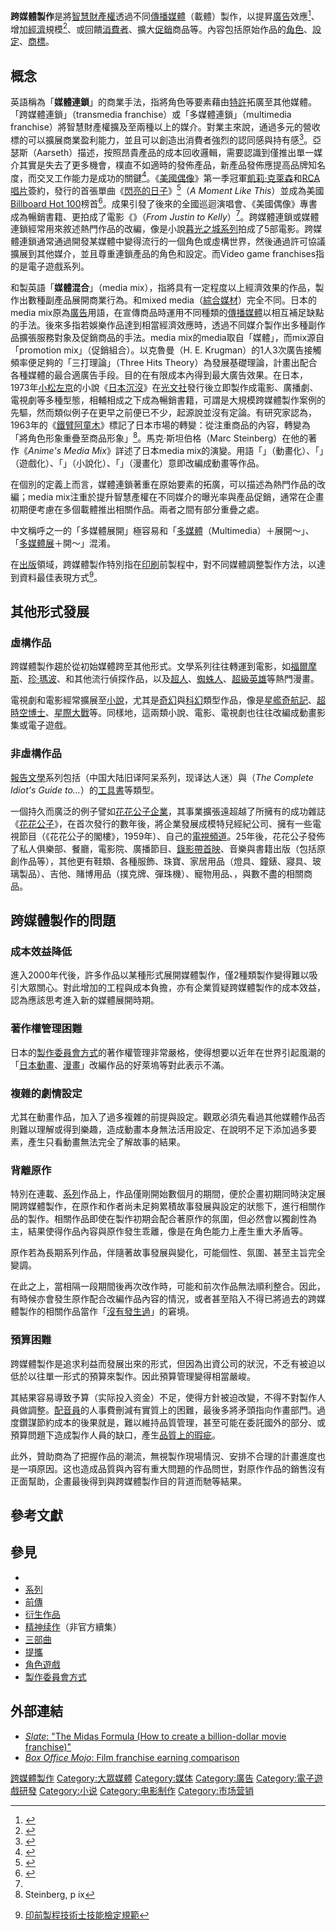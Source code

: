 {{NoteTA
|G1=Games
|G2=Show
|G3=TV
|1=zh-cn:知识产权; zh-tw:智慧財產權;
|2=zh-cn:星际旅行; zh-tw:星艦奇航記; zh-hk:星空奇遇記;
|4=zh-hans:星球大战;zh-hant:星球大戰;zh-tw:星際大戰;zh-hk:星球大戰;zh-mo:星球大戰;
}}
{{Expert|time=2015-12-14T03:52:58+00:00}}
'''跨媒體製作'''是將[[智慧財產權|智慧財產權]]透過不同[[傳播媒體|傳播媒體]]（載體）製作，以提昇[[廣告|廣告]]效應<ref>{{cite journal | language = zh | author = 簡永信 | title = 跨媒體製作節目爭取年輕受眾 | url = http://hkfilex.rthk.org.hk/hkfileX/sharefile.php?tid=391 | journal = 資訊科技周刊 | volume =  | issue =  | pages =  | date = 2009-03-04 | id =  | access-date = 2009-10-14 | archive-date = 2015-02-04 | archive-url = https://web.archive.org/web/20150204194927/http://hkfilex.rthk.org.hk/hkfileX/sharefile.php?tid=391 | dead-url = no }}</ref>、增加[[經濟|經濟]]規模<ref>{{cite web | language = zh | publisher = 和記黃埔有限公司 | title = TOM.COM推出大型跨媒體製作 與鯊威體壇及中國八大電視台 攜手帶給中國觀眾2000年悉尼奧運會盛況 | url = http://www.irasia.com/listco/hk/hutchison/press/cp000907a.htm | author =  | date = 2000 | accessdate =  | archive-date = 2005-02-17 | archive-url = https://web.archive.org/web/20050217112418/http://www.irasia.com/listco/hk/hutchison/press/cp000907a.htm | dead-url = no }}</ref>、或回饋[[消費者|消費者]]、擴大[[促銷|促銷]]商品等。內容包括原始作品的[[角色|角色]]、[[設定_(敘事學)|設定]]、[[商標|商標]]。

== 概念 ==
{{anchor|元系列}}英語稱為「'''媒體連鎖'''」的商業手法，指將角色等要素藉由[[加盟連鎖|特許]]拓廣至其他媒體。「跨媒體連鎖」（transmedia franchise）或「多媒體連鎖」（multimedia franchise）將智慧財產權擴及至兩種以上的媒介。對業主來說，通過多元的營收標的可以擴展商業盈利能力，並且可以創造出消費者強烈的認同感與持有感<ref>{{cite web | url=http://jaylemke.squarespace.com/storage/Games-Franchises-CulturalOrder-2005.pdf | title=Critical Analysis across Media: Games, Franchises, and the New Cultural Order | publisher=First International Conference on CDA | date=2004 | accessdate=2013-09-16 | author=Lemke, Jay | archive-date=2013-10-19 | archive-url=https://web.archive.org/web/20131019172100/http://jaylemke.squarespace.com/storage/Games-Franchises-CulturalOrder-2005.pdf | dead-url=no }}</ref>。亞瑟斯（Aarseth）描述，按照昂貴產品的成本回收邏輯，需要認識到僅推出單一媒介其實是失去了更多機會，樸直不如適時的發佈產品，新產品發佈應提高品牌知名度，而交叉工作能力是成功的關鍵<ref>{{cite journal | url=http://www.tandfonline.com/doi/abs/10.1207/s15405710pc0403_4#.UjcTWD-9H-s | title=The Culture and Business of Cross-Media Productions | author=Aarseth, Espen | journal=Popular Communication: The International Journal of Media and Culture | year=2006 | volume=4 | issue=3 | doi=10.1207/s15405710pc0403_4 | access-date=2015-02-03 | archive-date=2018-11-18 | archive-url=https://web.archive.org/web/20181118234841/https://www.tandfonline.com/doi/abs/10.1207/s15405710pc0403_4#.UjcTWD-9H-s | dead-url=no }}</ref>。《[[美國偶像|美國偶像]]》第一季冠軍[[凱莉·克萊森|凱莉·克萊森]]和[[RCA唱片|RCA唱片]]簽約，發行的首張單曲《[[閃亮的日子|閃亮的日子]]》<ref>{{Cite web |url=https://www.ticket.com.tw/dm.asp?P1=0000010405 |title=年代售票 - Kelly_clarkson凱莉克萊森_美國星光一姐台北演唱會 |access-date=2015-02-03 |archive-url=https://web.archive.org/web/20150203121005/https://www.ticket.com.tw/dm.asp?P1=0000010405 |archive-date=2015-02-03 |dead-url=yes }}</ref>（''A Moment Like This''）並成為美國[[告示牌百大單曲榜|Billboard Hot 100]]榜首<ref name=ai>{{cite book | title=Convergence Culture: Where Old and New Media Collide | url=https://archive.org/details/isbn_9780814742815 | publisher=NYU Press | author=Jenkins, Henry | year=2006 | page=[https://archive.org/details/isbn_9780814742815/page/61 61]}}
</ref>。成果引發了後來的全國巡迴演唱會、《美國偶像》專書成為暢銷書籍、更拍成了電影《{{tsl|en|From Justin to Kelly|熱舞狂潮}}》（''From Justin to Kelly''）<ref name=ai />。跨媒體連鎖或媒體連鎖經常用來敘述熱門作品的改編，像是小說[[暮光之城系列|暮光之城系列]]拍成了5部電影。跨媒體連鎖通常通過開發某媒體中變得流行的一個角色或虛構世界，然後通過許可協議擴展到其他媒介，並且尊重連鎖產品的角色和設定。而Video game franchises指的是電子遊戲系列。

和製英語「'''媒體混合'''」（media mix），指將具有一定程度以上經濟效果的作品，製作出數種副產品展開商業行為。和mixed media（[[綜合媒材|綜合媒材]]）完全不同。日本的media mix原為[[廣告|廣告]]用語，在宣傳商品時運用不同種類的[[傳播媒體|傳播媒體]]以相互補足缺點的手法。後來多指若娛樂作品達到相當經濟效應時，透過不同媒介製作出多種副作品擴張服務對象及促銷商品的手法。media mix的media取自「媒體」，而mix源自「promotion mix」（促銷組合）。以克魯曼（H. E. Krugman）的1人3次廣告接觸頻率便足夠的「三打理論」（Three Hits Theory）為發展基礎理論，計畫出配合各種媒體的最合適廣告手段。目的在有限成本內得到最大廣告效果。在日本，1973年[[小松左京|小松左京]]的小說《[[日本沉沒|日本沉沒]]》在[[光文社|光文社]]發行後立即製作成電影、廣播劇、電視劇等多種型態，相輔相成之下成為暢銷書籍，可謂是大規模跨媒體製作案例的先驅，然而類似例子在更早之前便已不少，起源說並沒有定論。有研究家認為，1963年的《[[鐵臂阿童木|鐵臂阿童木]]》標記了日本市場的轉變：從注重商品的內容，轉變為「將角色形象重疊至商品形象」<ref>Steinberg, p ix</ref>。馬克·斯坦伯格（Marc Steinberg）在他的著作《''Anime's Media Mix''》詳述了日本media mix的演變。用語「{{lang|ja|アニメ化}}」（動畫化）、「{{lang|ja|ゲーム化}}」（遊戲化）、「{{lang|ja|ノベライズ}}」（小說化）、「{{lang|ja|コミカライズ／漫画化}}」（漫畫化）意即改編成動畫等作品。

在個別的定義上而言，媒體連鎖著重在原始要素的拓廣，可以描述為熱門作品的改編；media mix注重於提升智慧產權在不同媒介的曝光率與產品促銷，通常在企畫初期便考慮在多個載體推出相關作品。兩者之間有部分重疊之處。

中文稱呼之一的「多媒體展開」極容易和「[[多媒體|多媒體]]（Multimedia）＋展開～」、「[[展覽|多媒體展]]＋開～」混淆。

在[[出版|出版]]領域，跨媒體製作特別指在[[印刷|印刷]]前製程中，對不同媒體調整製作方法，以達到資料最佳表現方式<ref>{{zh}}[http://www.labor.gov.tw/management/sitemap_upload_file/iiw/examnormal/19100.pdf 印前製程技術士技能檢定規範]{{Dead link|date=2018年7月 |bot=InternetArchiveBot |fix-attempted=yes }}</ref>。

== 其他形式發展 ==
=== 虛構作品 ===
跨媒體製作趨於從初始媒體跨至其他形式。文學系列往往轉運到電影，如[[福爾摩斯|福爾摩斯]]、[[珍·瑪波|珍·瑪波]]、和其他流行偵探作品，以及[[超人|超人]]、[[蜘蛛人|蜘蛛人]]、[[超級英雄|超級英雄]]等熱門漫畫。

電視劇和電影經常擴展至[[小說|小說]]，尤其是[[奇幻小說|奇幻]]與[[科幻小說|科幻]]類型作品，像是[[星艦奇航記|星艦奇航記]]、[[超時空博士|超時空博士]]、[[星際大戰|星際大戰]]等。同樣地，這兩類小說、電影、電視劇也往往改編成動畫影集或電子遊戲。

=== 非虛構作品 ===
[[報告文學|報告文學]]系列包括{{tsl|en|For Dummies|傻瓜書}}（中国大陆旧译阿呆系列，现译达人迷）與{{tsl|en|The Complete Idiot's Guide to Publishing Science Fiction|完全簡易手冊}}（''The Complete Idiot's Guide to...''）的[[工具書|工具書]]等類型。

一個持久而廣泛的例子譬如[[花花公子企業|花花公子企業]]，其事業擴張遠超越了所擁有的成功雜誌《[[花花公子|花花公子]]》，在首次發行的數年後，將企業發展成模特兒經紀公司、擁有一些電視節目（《花花公子的閣樓》，1959年）、自己的[[Playboy_TV|電視頻道]]。25年後，花花公子發佈了私人俱樂部、餐廳，電影院、廣播節目、[[錄影帶首映|錄影帶首映]]、音樂與書籍出版（包括原創作品等），其他更有鞋類、各種服飾、珠寶、家居用品（燈具、鐘錶、寢具、玻璃製品）、吉他、賭博用品（撲克牌、彈珠機）、寵物用品、{{來源請求|撞球、臥室附屬物、增強}}，與數不盡的相關商品。

== 跨媒體製作的問題 ==
=== 成本效益降低 ===
進入2000年代後，許多作品以某種形式展開媒體製作，僅2種類製作變得難以吸引大眾關心。對此增加的工程與成本負擔，亦有企業質疑跨媒體製作的成本效益，認為應該思考進入新的媒體展開時期。

=== 著作權管理困難 ===
日本的[[製作委員會方式|製作委員會方式]]的著作權管理非常嚴格，使得想要以近年在世界引起風潮的「[[日本動畫|日本動畫]]、[[日本漫畫|漫畫]]」改編作品的好萊塢等對此表示不滿。

=== 複雜的劇情設定 ===
尤其在動畫作品，加入了過多複雜的前提與設定。觀眾必須先看過其他媒體作品否則難以理解或得到樂趣，造成動畫本身無法活用設定、在說明不足下添加過多要素，產生只看動畫無法完全了解故事的結果。

=== 背離原作 ===
特別在連載、[[系列|系列]]作品上，作品僅剛開始數個月的期間，便於企畫初期同時決定展開跨媒體製作，在原作和作者尚未足夠累積故事發展與設定的狀態下，進行相關作品的製作。相關作品即使在製作初期会配合著原作的氛圍，但必然會以獨創性為主，結果使得作品內容與原作發生乖離，像是在角色能力上產生重大矛盾等。

原作若為長期系列作品，伴隨著故事發展與變化，可能個性、氛圍、甚至主旨完全變調。

在此之上，當相隔一段期間後再次改作時，可能和前次作品無法順利整合。因此，有時候亦會發生原作配合改編作品內容的情況，或者甚至陷入不得已將過去的跨媒體製作的相關作品當作「[[黑歷史|沒有發生過]]」的窘境。

=== 預算困難 ===
跨媒體製作是追求利益而發展出來的形式，但因為出資公司的狀況，不乏有被迫以低於以往單一形式的預算來製作。因此預算管理變得相當嚴峻。

其結果容易導致予算（实际投入资金）不足，使得方針被迫改變，不得不對製作人員做調整。[[配音員|配音員]]的人事費刪減有實質上的困難，最後多將矛頭指向作畫部門。過度鑽謀節約成本的後果就是，難以維持品質管理，甚至可能在委託國外的部分、或預算問題下造成製作人員的缺口，產生[[作畫崩壞|品質上的瑕疵]]。

此外，贊助商為了把握作品的潮流，無視製作現場情況、安排不合理的計畫進度也是一項原因。这也造成品質與內容有重大問題的作品問世，對原作作品的銷售沒有正面幫助，企畫最後得到與跨媒體製作目的背道而馳等結果。

== 參考文獻 ==
<div class="references-small">
<references />
</div>

== 參見 ==
{{div col}}
* {{tsl|en|transmedia storytelling|跨媒體敘事}}
* [[系列|系列]]
* [[前傳|前傳]]
* [[衍生作品|衍生作品]]
* [[精神续作|精神续作]]（非官方續集）
* [[三部曲|三部曲]]
* [[提攜|提攜]]
* [[角色遊戲|角色遊戲]]
* [[製作委員會方式|製作委員會方式]]
{{div col end}}

== 外部連結 ==
* [http://www.slate.com/id/2119701/ ''Slate'': "The Midas Formula (How to create a billion-dollar movie franchise)"] {{Wayback|url=http://www.slate.com/id/2119701/ |date=20090831161641 }}
* [http://www.boxofficemojo.com/franchises/ ''Box Office Mojo'': Film franchise earning comparison] {{Wayback|url=http://www.boxofficemojo.com/franchises/ |date=20160909092655 }}

[[Category:跨媒體製作|]]
[[Category:大眾媒體|Category:大眾媒體]]
[[Category:媒体|Category:媒体]]
[[Category:廣告|Category:廣告]]
[[Category:電子遊戲研發|Category:電子遊戲研發]]
[[Category:小说|Category:小说]]
[[Category:电影制作|Category:电影制作]]
[[Category:市场营销|Category:市场营销]]
